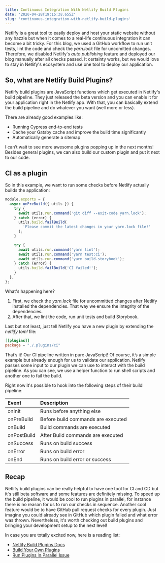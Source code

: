 ```yaml
---
title: Continuous Integration With Netlify Build Plugins
date: '2020-04-28T19:15:38.655Z'
slug: 'continuous-integration-with-netlify-build-plugins'
---
```


Netlify is a great tool to easily deploy and host your static website without any hazzle
but when it comes to a real-life continuous integration it can become a bit tricky. For this blog,
we used a GitHub workflow to run unit tests, lint the code and check the _yarn.lock_ file for uncomitted changes.
Therefore, we disabled Netlify's _auto publishing_ feature and deployed our blog manually after all checks passed. It certainty
works, but we would love to stay in Netlify's ecosystem and use one tool to deploy our application.

## So, what are Netlify Build Plugins?

Netlify build plugins are JavaScript functions which get executed in Netlify's build pipeline. They just released the beta version
and you can enable it for your application right in the Netlify app. With that, you can basically extend the build pipeline and do whatever
you want (well more or less).

There are already good examples like:

- Running Cypress end-to-end tests
- Cache your Gatsby cache and improve the build time significantly
- Automatically generate a sitemap

I can’t wait to see more awesome plugins popping up in the next months! Besides general plugins, we can also build
our custom plugin and put it next to our code.

## CI as a plugin

So in this example, we want to run some checks before Netlify actually builds the application:

```javascript
module.exports = {
  async onPreBuild({ utils }) {
    try {
      await utils.run.command('git diff --exit-code yarn.lock');
    } catch (error) {
      utils.build.failBuild(
        'Please commit the latest changes in your yarn.lock file!'
      );
    }

    try {
      await utils.run.command('yarn lint');
      await utils.run.command('yarn test:ci');
      await utils.run.command('yarn build-storybook');
    } catch (error) {
      utils.build.failBuild('CI failed!');
    }
  },
};
```

What's happening here?

1. First, we check the _yarn.lock_ file for uncommitted changes after Netlify installed the dependencies. That way we ensure the integrity of the dependencies.
2. After that, we lint the code, run unit tests and build Storybook.

Last but not least, just tell Netlify you have a new plugin by extending the _netlify.toml_ file:

```toml
[[plugins]]
package = "./.plugins/ci"
```

That’s it! Our CI pipeline written in pure JavaScript! Of course, it’s a simple example but already enough
for us to validate our application. Netlify passes some input to our plugin we can use to interact
with the build pipeline. As you can see, we use a helper function to run shell scripts and another one to fail the build.

Right now it's possible to hook into the following steps of their build pipeline:

| Event       | Description                        |
| :---------- | :--------------------------------- |
| onInit      | Runs before anything else          |
| onPreBuild  | Before build commands are executed |
| onBuild     | Build commands are executed        |
| onPostBuild | After Build commands are executed  |
| onSuccess   | Runs on build success              |
| onError     | Runs on build error                |
| onEnd       | Runs on build error or success     |

## Recap

Netlify build plugins can be really helpful to have one tool for CI and CD but it's
still beta software and some features are definitely missing. To speed up the build pipeline, it would be cool
to run plugins in parallel, for instance there is no reason for us to run our checks in sequence. Another cool feature would be to
have GitHub pull request checks for every plugin. Just imagine you could already see in GitHub which plugin failed and what error
was thrown. Nevertheless, it's worth checking out build plugins and bringing your development setup to the next level!

In case you are totally excited now, here is a reading list:

- [Netlify Build Plugins Docs](https://docs.netlify.com/configure-builds/build-plugins/#enable-build-plugins-beta)
- [Build Your Own Plugins](https://github.com/netlify/build)
- [Run Plugins In Parallel Issue](https://github.com/netlify/build/issues/168)
